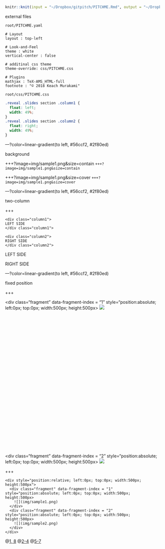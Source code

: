 ```r
knitr::knit(input = "~/Dropbox/gitpitch/PITCHME.Rmd", output = "~/Dropbox/gitpitch/PITCHME.md")
```

external files

`root/PITCHME.yaml`
```
# Layout
layout : top-left

# Look-and-Feel
theme : white
vertical-center : false

# additinal css theme
theme-override: css/PITCHME.css

# Plugins
mathjax : TeX-AMS_HTML-full
footnote : "© 2018 Keach Murakami"
```

`root/css/PITCHME.css`
```css
.reveal .slides section .column1 {
  float: left;
  width: 49%;
}
.reveal .slides section .column2 {
  float: right;
  width: 49%;
}
```

---?color=linear-gradient(to left, #56ccf2, #2f80ed)
<!-- .slide: class="center" -->

background

+++?image=img/sample1.png&size=contain
`+++?image=img/sample1.png&size=contain`

+++?image=img/sample1.png&size=cover
`+++?image=img/sample1.png&size=cover`





---?color=linear-gradient(to left, #56ccf2, #2f80ed)
<!-- .slide: class="center" -->

two-column

+++

```
<div class="column1">
LEFT SIDE
</div class="column1">

<div class="column2">
RIGHT SIDE
</div class="column2">
```

<div class="column1">
LEFT SIDE
</div class="column1">

<div class="column2">
RIGHT SIDE
</div class="column2">


---?color=linear-gradient(to left, #56ccf2, #2f80ed)
<!-- .slide: class="center" -->

fixed position

+++

<div style="position:relative; left:0px; top:0px; width:500px; height:500px">
  <div class="fragment" data-fragment-index = "1" style="position:absolute; left:0px; top:0px; width:500px; height:500px>
    ![](img/sample1.png)
  </div>
  <div class="fragment" data-fragment-index = "2" style="position:absolute; left:0px; top:0px; width:500px; height:500px>
    ![](img/sample2.png)
  </div>
</div>

+++

```
<div style="position:relative; left:0px; top:0px; width:500px; height:500px">
  <div class="fragment" data-fragment-index = "1" style="position:absolute; left:0px; top:0px; width:500px; height:500px>
    ![](img/sample1.png)
  </div>
  <div class="fragment" data-fragment-index = "2" style="position:absolute; left:0px; top:0px; width:500px; height:500px>
    ![](img/sample2.png)
  </div>
</div>
```

@[1, 8](generate fixed rectangle)
@[2-4](display the first plot using ‘fragment’)
@[5-7](display the second plot using ‘fragment’)
